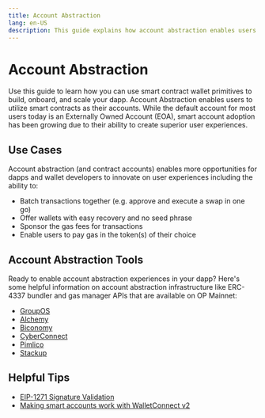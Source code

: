 ```yaml
---
title: Account Abstraction
lang: en-US
description: This guide explains how account abstraction enables users to utilize smart contracts to build, onboard, and scale dapps.
---
```


# Account Abstraction

Use this guide to learn how you can use smart contract wallet primitives to build, onboard, and scale your dapp.
Account Abstraction enables users to utilize smart contracts as their accounts. While the default account for most users today is an Externally Owned Account (EOA), smart account adoption has been growing due to their ability to create superior user experiences.

## Use Cases

Account abstraction (and contract accounts) enables more opportunities for dapps and wallet developers to innovate on user experiences including the ability to:

-   Batch transactions together (e.g. approve and execute a swap in one go)
-   Offer wallets with easy recovery and no seed phrase
-   Sponsor the gas fees for transactions
-   Enable users to pay gas in the token(s) of their choice

## Account Abstraction Tools

Ready to enable account abstraction experiences in your dapp? Here's some helpful information on account abstraction infrastructure like ERC-4337 bundler and gas manager APIs that are available on OP Mainnet:

-   [GroupOS](https://docs.groupos.xyz/introduction/group-os)
-   [Alchemy](https://www.alchemy.com/account-abstraction)
-   [Biconomy](https://docs.biconomy.io/docs/category/biconomy-aa-stack)
-   [CyberConnect](https://docs.cyberconnect.me/)
-   [Pimlico](https://docs.pimlico.io/)
-   [Stackup](https://docs.stackup.sh/docs)

## Helpful Tips

-   [EIP-1271 Signature Validation](https://eip1271.io/)
-   [Making smart accounts work with WalletConnect v2](https://safe-global.notion.site/WalletConnect-v2-update-Issues-and-solutions-for-smart-wallets-3fc32fad6af4485fa5823eaebd486819)
